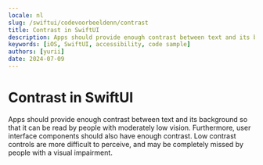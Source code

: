 ```yaml
---
locale: nl
slug: /swiftui/codevoorbeeldenn/contrast
title: Contrast in SwiftUI
description: Apps should provide enough contrast between text and its background so that it can be read by people with moderately low vision.
keywords: [iOS, SwiftUI, accessibility, code sample]
authors: [yurii]
date: 2024-07-09
---
```


# Contrast in SwiftUI

Apps should provide enough contrast between text and its background so that it can be read by people with moderately low vision. Furthermore, user interface components should also have enough contrast. Low contrast controls are more difficult to perceive, and may be completely missed by people with a visual impairment.

<CodeSample id="screen-contrast" platform="swiftui" locale="nl"/>

